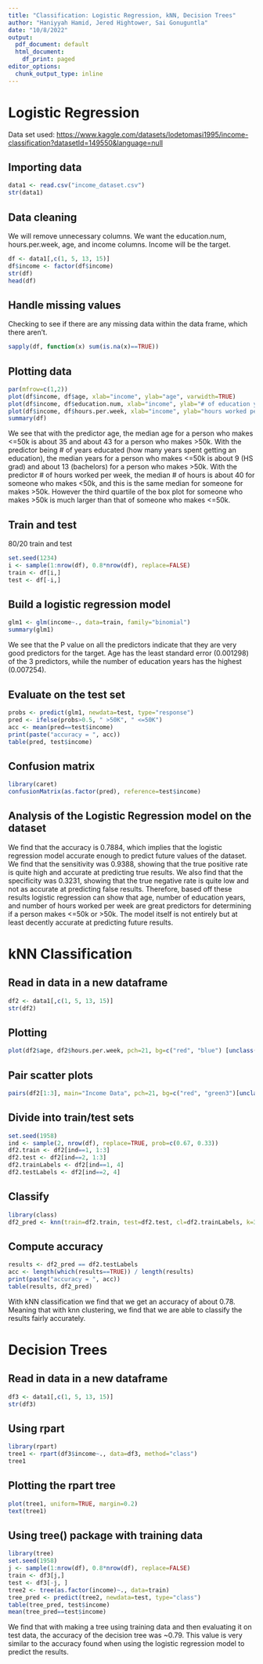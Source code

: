 ```yaml
---
title: "Classification: Logistic Regression, kNN, Decision Trees"
author: "Haniyyah Hamid, Jered Hightower, Sai Gonuguntla"
date: "10/8/2022"
output:
  pdf_document: default
  html_document:
    df_print: paged
editor_options:
  chunk_output_type: inline
---
```


# Logistic Regression

Data set used: <https://www.kaggle.com/datasets/lodetomasi1995/income-classification?datasetId=149550&language=null>

## Importing data

```r
data1 <- read.csv("income_dataset.csv")
str(data1)
```

## Data cleaning

We will remove unnecessary columns. We want the education.num, hours.per.week, age, and income columns. Income will be the target.

```r
df <- data1[,c(1, 5, 13, 15)]
df$income <- factor(df$income)
str(df)
head(df)
```

## Handle missing values

Checking to see if there are any missing data within the data frame, which there aren't.

```r
sapply(df, function(x) sum(is.na(x)==TRUE))
```

## Plotting data

```r
par(mfrow=c(1,2))
plot(df$income, df$age, xlab="income", ylab="age", varwidth=TRUE)
plot(df$income, df$education.num, xlab="income", ylab="# of education years", varwidth=TRUE)
plot(df$income, df$hours.per.week, xlab="income", ylab="hours worked per week", varwidth=TRUE)
summary(df)
```

We see that with the predictor age, the median age for a person who makes \<=50k is about 35 and about 43 for a person who makes \>50k. With the predictor being \# of years educated (how many years spent getting an education), the median years for a person who makes \<=50k is about 9 (HS grad) and about 13 (bachelors) for a person who makes \>50k. With the predictor \# of hours worked per week, the median \# of hours is about 40 for someone who makes \<50k, and this is the same median for someone for makes \>50k. However the third quartile of the box plot for someone who makes \>50k is much larger than that of someone who makes \<=50k.

## Train and test

80/20 train and test

```r
set.seed(1234)
i <- sample(1:nrow(df), 0.8*nrow(df), replace=FALSE)
train <- df[i,]
test <- df[-i,]
```

## Build a logistic regression model

```r
glm1 <- glm(income~., data=train, family="binomial")
summary(glm1)
```

We see that the P value on all the predictors indicate that they are very good predictors for the target. Age has the least standard error (0.001298) of the 3 predictors, while the number of education years has the highest (0.007254).

## Evaluate on the test set

```r
probs <- predict(glm1, newdata=test, type="response")
pred <- ifelse(probs>0.5, " >50K", " <=50K")
acc <- mean(pred==test$income)
print(paste("accuracy = ", acc))
table(pred, test$income)
```

## Confusion matrix

```r
library(caret)
confusionMatrix(as.factor(pred), reference=test$income)
```

## Analysis of the Logistic Regression model on the dataset

We find that the accuracy is 0.7884, which implies that the logistic regression model accurate enough to predict future values of the dataset. We find that the sensitivity was 0.9388, showing that the true positive rate is quite high and accurate at predicting true results. We also find that the specificity was 0.3231, showing that the true negative rate is quite low and not as accurate at predicting false results. Therefore, based off these results logistic regression can show that age, number of education years, and number of hours worked per week are great predictors for determining if a person makes \<=50k or \>50k. The model itself is not entirely but at least decently accurate at predicting future results.

# kNN Classification

## Read in data in a new dataframe

```r
df2 <- data1[,c(1, 5, 13, 15)]
str(df2)
```

## Plotting

```r
plot(df2$age, df2$hours.per.week, pch=21, bg=c("red", "blue") [unclass(df2$income)], main="Income data")
```

## Pair scatter plots

```r
pairs(df2[1:3], main="Income Data", pch=21, bg=c("red", "green3")[unclass(df2$income)])
```

## Divide into train/test sets

```r
set.seed(1958)
ind <- sample(2, nrow(df), replace=TRUE, prob=c(0.67, 0.33))
df2.train <- df2[ind==1, 1:3]
df2.test <- df2[ind==2, 1:3]
df2.trainLabels <- df2[ind==1, 4]
df2.testLabels <- df2[ind==2, 4]
```

## Classify

```r
library(class)
df2_pred <- knn(train=df2.train, test=df2.test, cl=df2.trainLabels, k=3)
```

## Compute accuracy

```r
results <- df2_pred == df2.testLabels
acc <- length(which(results==TRUE)) / length(results)
print(paste("accuracy = ", acc))
table(results, df2_pred)
```

With kNN classification we find that we get an accuracy of about 0.78. Meaning that with knn clustering, we find that we are able to classify the results fairly accurately.

# Decision Trees

## Read in data in a new dataframe

```r
df3 <- data1[,c(1, 5, 13, 15)]
str(df3)
```

## Using rpart

```r
library(rpart)
tree1 <- rpart(df3$income~., data=df3, method="class")
tree1
```

## Plotting the rpart tree

```r
plot(tree1, uniform=TRUE, margin=0.2)
text(tree1)
```

## Using tree() package with training data

```r
library(tree)
set.seed(1958)
j <- sample(1:nrow(df), 0.8*nrow(df), replace=FALSE)
train <- df3[j,]
test <- df3[-j, ]
tree2 <- tree(as.factor(income)~., data=train)
tree_pred <- predict(tree2, newdata=test, type="class")
table(tree_pred, test$income)
mean(tree_pred==test$income)
```

We find that with making a tree using training data and then evaluating it on test data, the accuracy of the decision tree was \~0.79. This value is very similar to the accuracy found when using the logistic regression model to predict the results.
